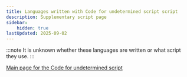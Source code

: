 ```yaml
---
title: Languages written with Code for undetermined script script
description: Supplementary script page
sidebar:
    hidden: true
lastUpdated: 2025-09-02
---
```



:::note
It is unknown whether these languages are written or what script they use.
:::

<WsList script='Zyyy' />

[Main page for the Code for undetermined script](/scrlang/scripts/zyyy)

